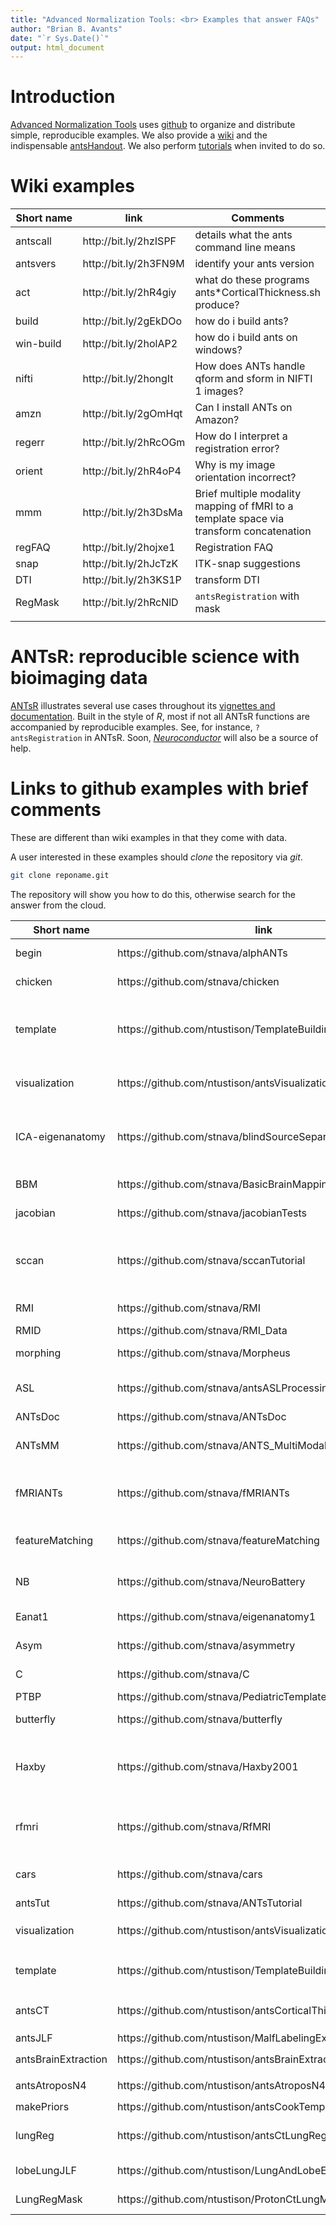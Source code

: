```yaml
---
title: "Advanced Normalization Tools: <br> Examples that answer FAQs"
author: "Brian B. Avants"
date: "`r Sys.Date()`"
output: html_document
---
```


# Introduction

[Advanced Normalization Tools](https://github.com/stnava/ANTs) uses [github](www.github.com) to organize and
distribute simple, reproducible examples.   We also provide a [wiki](https://github.com/stnava/ANTs/wiki) and the indispensable [antsHandout](https://github.com/stnava/ANTsTutorial/raw/master/handout/antsHandout.pdf).  We also perform [tutorials](https://github.com/stnava/ANTsTutorial) when invited to do so.

# Wiki examples

| Short name |  link  |   Comments |
|---|---|---|
| antscall| http://bit.ly/2hzISPF | details what the ants command line means |
| antsvers |  http://bit.ly/2h3FN9M |  identify your ants version |
| act |  http://bit.ly/2hR4giy |  what do these programs ants\*CorticalThickness.sh produce? |
| build |  http://bit.ly/2gEkDOo |  how do i build ants?   |
| win-build | http://bit.ly/2holAP2 | how do i build ants on windows?   |
| nifti |  http://bit.ly/2hongIt |  How does ANTs handle qform and sform in NIFTI 1 images? |
| amzn |  http://bit.ly/2gOmHqt |  Can I install ANTs on Amazon? |
| regerr | http://bit.ly/2hRcOGm | How do I interpret a registration error?  |
| orient | http://bit.ly/2hR4oP4  |  Why is my image orientation incorrect? |
| mmm |  http://bit.ly/2h3DsMa |  Brief multiple modality mapping of fMRI to a template space via transform concatenation |
| regFAQ | http://bit.ly/2hojxe1 | Registration FAQ  |
|  snap |  http://bit.ly/2hJcTzK |  ITK-snap suggestions  |
| DTI | http://bit.ly/2h3KS1P |  transform DTI |
| RegMask | http://bit.ly/2hRcNlD | ``antsRegistration`` with mask |
|  |   |   |

# ANTsR: reproducible science with bioimaging data

[ANTsR](https://github.com/stnava/ANTsR) illustrates several use cases throughout its [vignettes and documentation](https://github.com/stnava/ANTsR/releases/tag/latest).  Built in the style of *R*, most if not all ANTsR functions are accompanied by reproducible examples.  See, for instance, `?antsRegistration` in ANTsR.   Soon, [*Neuroconductor*](https://neuroconductor.org/) will also be a source of help.

# Links to github examples with brief comments

These are different than wiki examples in that they come with data.

A user interested in these examples should *clone* the repository via *git*.  

```bash
git clone reponame.git
```

The repository will show you how to do this, otherwise search for the answer from the cloud.


| Short name |  link  |   Comments |
|---|---|---|
| begin  | https://github.com/stnava/alphANTs |  very basic registration and core tool examples  |   
| chicken  | https://github.com/stnava/chicken  |  mapping points and global optimization  |   
| template  | https://github.com/ntustison/TemplateBuildingExample  |  build an optimal template as in many different <br> ants papers that allow large-scale brain mapping  |   
| visualization  | https://github.com/ntustison/antsVisualizationExamples | volumetric and surface-based rendering for images and overlays |
| ICA-eigenanatomy | https://github.com/stnava/blindSourceSeparationInANTsR | Reproduces a classic example in blind source separation and shows how to link with eigenanatomy |
| BBM | https://github.com/stnava/BasicBrainMapping |  A simple and "fast" brain registration example |
| jacobian | https://github.com/stnava/jacobianTests |  very basic test of jacobian |
| sccan | https://github.com/stnava/sccanTutorial | introduction to sparse canonical correlation analysis statistical studies - may be slightly out of date |
| RMI | https://github.com/stnava/RMI | R in medical imaging tutorial material |
| RMID | https://github.com/stnava/RMI_Data |  data for RMI |
| morphing | https://github.com/stnava/Morpheus | morphing example with antsRegistration |
| ASL | https://github.com/stnava/antsASLProcessing |  arterial spin labeling (ASL) processing pipeline using ANTs. |
| ANTsDoc | https://github.com/stnava/ANTsDoc |  Documentation for ANTs |
| ANTsMM | https://github.com/stnava/ANTS_MultiModality | older talk on multiple modality ANTs processing |
| fMRIANTs | https://github.com/stnava/fMRIANTs |  Minimal fMRI pre-processing with ANTS, may be slightly out of date |
| featureMatching | https://github.com/stnava/featureMatching | old example of SIFT-like feature matching, subsumed by antsAI |
| NB | https://github.com/stnava/NeuroBattery |  Using ANTs to process multiple MR image types for a single subject |
| Eanat1 | https://github.com/stnava/eigenanatomy1 |  basic eigenanatomy example in aging |
| Asym | https://github.com/stnava/asymmetry | asymmetry analysis with ANTs |
| C | https://github.com/stnava/C |  "C"lassic large deformation example |
| PTBP | https://github.com/stnava/PediatricTemplateOfBrainPerfusion |  analysis in PTBP paper |
| butterfly | https://github.com/stnava/butterfly |  multi-start registration example |
| Haxby | https://github.com/stnava/Haxby2001 | reproduce face recognition decoding results (may be out of date but could be revived with small efforts) |
| rfmri | https://github.com/stnava/RfMRI |  fmri processing examples in ANTsR (may be out of date but could be revived with small efforts) |
| cars | https://github.com/stnava/cars |  an old example mapping between an american and german vehicle |
| antsTut | https://github.com/stnava/ANTsTutorial | evolving tutorial materials |
| visualization | https://github.com/ntustison/antsVisualizationExamples | Examples for ``antsSurf``, ``antsVol``, and ``CreateTiledMosaic``|
| template | https://github.com/ntustison/TemplateBuildingExample | Template building examples (brain and faces) |
| antsCT | https://github.com/ntustison/antsCorticalThicknessExample | 2-D ``antsCorticalThickness.sh`` examples. |
| antsJLF | https://github.com/ntustison/MalfLabelingExample | joint label fusion example. |
| antsBrainExtraction | https://github.com/ntustison/antsBrainExtractionExample | Example for ``antsBrainExtraction.sh`` |
| antsAtroposN4 | https://github.com/ntustison/antsAtroposN4Example | Example for ``antsAtroposN4.sh`` |
| makePriors | https://github.com/ntustison/antsCookTemplatePriorsExample | "Cook" template priors |
| lungReg | https://github.com/ntustison/antsCtLungRegistrationExample | Combine separate left/right lung registrations |
| lobeLungJLF | https://github.com/ntustison/LungAndLobeEstimationExample | Use JLF to estimate lung and lobes |
| LungRegMask | https://github.com/ntustison/ProtonCtLungMaskRegistration | Register lung masks from CT and MRI |
